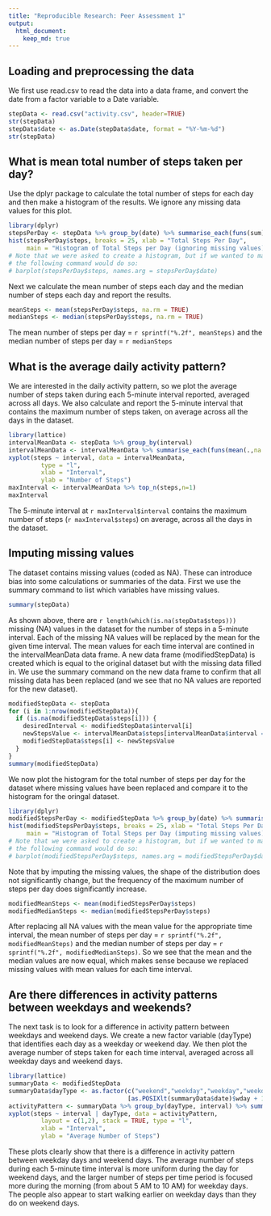 ```yaml
---
title: "Reproducible Research: Peer Assessment 1"
output: 
  html_document:
    keep_md: true
---
```



## Loading and preprocessing the data

We first use read.csv to read the data into a data frame, and convert the date from a factor variable to a Date variable.

```r
stepData <- read.csv("activity.csv", header=TRUE)
str(stepData)
stepData$date <- as.Date(stepData$date, format = "%Y-%m-%d")
str(stepData)
```


## What is mean total number of steps taken per day?

Use the dplyr package to calculate the total number of steps for each day
and then make a histogram of the results.  We ignore any missing data values for this plot.

```r
library(dplyr)
stepsPerDay <- stepData %>% group_by(date) %>% summarise_each(funs(sum), steps)
hist(stepsPerDay$steps, breaks = 25, xlab = "Total Steps Per Day", 
     main = "Histogram of Total Steps per Day (ignoring missing values)")
# Note that we were asked to create a histogram, but if we wanted to make a bargraph instead, 
# the following command would do so:
# barplot(stepsPerDay$steps, names.arg = stepsPerDay$date)
```

Next we calculate the mean number of steps each day and the median number of steps each day and report the results.

```r
meanSteps <- mean(stepsPerDay$steps, na.rm = TRUE)
medianSteps <- median(stepsPerDay$steps, na.rm = TRUE)
```

The mean number of steps per day = `r sprintf("%.2f", meanSteps)` and the median number of steps per day = `r medianSteps`

## What is the average daily activity pattern?

We are interested in the daily activity pattern, so we plot the average number of steps taken during each 5-minute interval reported, averaged across all days.  We also calculate and report the 5-minute interval that contains the maximum number of steps taken, on average across all the days in the dataset.

```r
library(lattice)
intervalMeanData <- stepData %>% group_by(interval) 
intervalMeanData <- intervalMeanData %>% summarise_each(funs(mean(.,na.rm = TRUE)), steps)
xyplot(steps ~ interval, data = intervalMeanData,
         type = "l",
         xlab = "Interval",
         ylab = "Number of Steps")
maxInterval <- intervalMeanData %>% top_n(steps,n=1)
maxInterval
```

The 5-minute interval at `r maxInterval$interval` contains the maximum number of steps (`r maxInterval$steps`) on average, across all the days in the dataset.

## Imputing missing values

The dataset contains missing values (coded as NA).  These can introduce bias into some calculations or summaries of the data. First we use the summary command to list which variables have missing values.

```r
summary(stepData)
```

As shown above, there are `r length(which(is.na(stepData$steps)))` missing (NA) values in the dataset for the number of steps in a 5-minute interval.  Each of the missing NA values will be replaced by the mean for the given time interval.  The mean values for each time interval are contined in the intervalMeanData data frame.  A new data frame (modifiedStepData) is created which is equal to the original dataset but with the missing data filled in.  We use the summary command on the new data frame to confirm that all missing data has been replaced (and we see that no NA values are reported for the new dataset).

```r
modifiedStepData <- stepData
for (i in 1:nrow(modifiedStepData)){
  if (is.na(modifiedStepData$steps[i])) {
    desiredInterval <- modifiedStepData$interval[i]
    newStepsValue <- intervalMeanData$steps[intervalMeanData$interval == desiredInterval]
    modifiedStepData$steps[i] <- newStepsValue
  }
}
summary(modifiedStepData)
```

We now plot the histogram for the total number of steps per day for the dataset where missing values have been replaced and compare it to the histogram for the oringal dataset.
```r
library(dplyr)
modifiedStepsPerDay <- modifiedStepData %>% group_by(date) %>% summarise_each(funs(sum), steps)
hist(modifiedStepsPerDay$steps, breaks = 25, xlab = "Total Steps Per Day",
     main = "Histogram of Total Steps per Day (imputing missing values)")
# Note that we were asked to create a histogram, but if we wanted to make a bargraph instead, 
# the following command would do so:
# barplot(modifiedStepsPerDay$steps, names.arg = modifiedStepsPerDay$date)
```
Note that by imputing the missing values, the shape of the distribution does not significantly change, but the frequency of the maximum number of steps per day does significantly increase.
```r
modifiedMeanSteps <- mean(modifiedStepsPerDay$steps)
modifiedMedianSteps <- median(modifiedStepsPerDay$steps)
```


After replacing all NA values with the mean value for the appropriate time interval, the mean number of steps per day = `r sprintf("%.2f", modifiedMeanSteps) ` and the median number of steps per day = `r sprintf("%.2f", modifiedMedianSteps)`. So we see that the mean and the median values are now equal, which makes sense because we replaced missing values with mean values for each time interval.

## Are there differences in activity patterns between weekdays and weekends?

The next task is to look for a difference in activity pattern between weekdays and weekend days.  We create a new factor variable (dayType) that identifies each day as a weekday or weekend day. We then plot the average number of steps taken for each time interval, averaged across all weekday days and weekend days.

```r
library(lattice)
summaryData <- modifiedStepData
summaryData$dayType <- as.factor(c("weekend","weekday","weekday","weekday","weekday","weekday","weekend")
                                 [as.POSIXlt(summaryData$date)$wday + 1])
activityPattern <- summaryData %>% group_by(dayType, interval) %>% summarise_each(funs(mean), steps)
xyplot(steps ~ interval | dayType, data = activityPattern,
         layout = c(1,2), stack = TRUE, type = "l",
         xlab = "Interval",
         ylab = "Average Number of Steps")
```

These plots clearly show that there is a difference in activity pattern between weekday days and weekend days.  The average number of steps during each 5-minute time interval is more uniform during the day for weekend days, and the larger number of steps per time period is focused more during the morning (from about 5 AM to 10 AM) for weekday days.  The people also appear to start walking earlier on weekday days than they do on weekend days.
